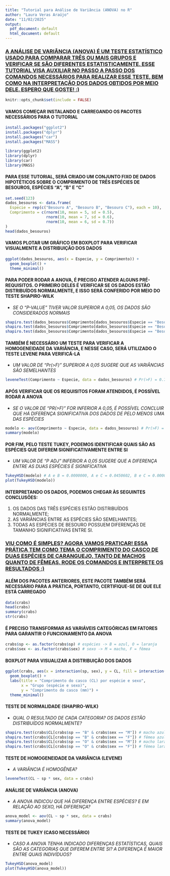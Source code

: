 ```yaml
---
title: "Tutorial para Análise de Variância (ANOVA) no R"
author: "Laura Veras Araújo"
date: "11/02/2025"
output:
  pdf_document: default
  html_document: default
---
```


### [**A ANÁLISE DE VARIÂNCIA (ANOVA) É UM TESTE ESTATÍSTICO USADO PARA COMPARAR TRÊS OU MAIS GRUPOS E VERIFICAR SE SÃO DIFERENTES ESTATISTICAMENTE. ESSE TUTORIAL VISA AUXILIAR NO PASSO A PASSO DOS COMANDOS NECESSÁRIOS PARA REALIZAR ESSE TESTE, BEM COMO NA INTERPRETAÇÃO DOS DADOS OBTIDOS POR MEIO DELE. ESPERO QUE GOSTE! :)**]{.underline}

```r
knitr::opts_chunk$set(include = FALSE)
```

#### VAMOS COMEÇAR INSTALANDO E CARREGANDO OS PACOTES NECESSÁRIOS PARA O TUTORIAL

```r
install.packages("ggplot2")
install.packages("dplyr")
install.packages("car")
install.packages("MASS")
```

```r
library(ggplot2)
library(dplyr)
library(car)
library(MASS)
```

#### PARA ESSE TUTORIAL, SERÁ CRIADO UM CONJUNTO FIXO DE DADOS HIPOTÉTICOS SOBRE O COMPRIMENTO DE TRÊS ESPÉCIES DE BESOUROS, ESPÉCIES "A", "B" E "C"

```r
set.seed(123)
dados_besouros <- data.frame(
  Especie = rep(c("Besouro A", "Besouro B", "Besouro C"), each = 10),
  Comprimento = c(rnorm(10, mean = 5, sd = 0.5),
                  rnorm(10, mean = 7, sd = 0.6),
                  rnorm(10, mean = 6, sd = 0.7))
)
head(dados_besouros)
```

#### VAMOS PLOTAR UM GRÁFICO EM BOXPLOT PARA VERIFICAR VISUALMENTE A DISTRIBUIÇÃO DOS DADOS

```r
ggplot(dados_besouros, aes(x = Especie, y = Comprimento)) +
  geom_boxplot() +
  theme_minimal()
```

#### PARA PODER RODAR A ANOVA, É PRECISO ATENDER ALGUNS PRÉ-REQUISITOS. O PRIMEIRO DELES É VERIFICAR SE OS DADOS ESTÃO DISTRIBUÍDOS NORMALMENTE, E ISSO SERÁ CONFERIDO POR MEIO DO TESTE SHAPIRO-WILK

-   *SE O "P-VALUE" TIVER VALOR SUPERIOR A 0,05, OS DADOS SÃO CONSIDERADOS NORMAIS*

```r
shapiro.test(dados_besouros$Comprimento[dados_besouros$Especie == "Besouro A"]) # p-value = 0.389 -> a distribuição é normal
shapiro.test(dados_besouros$Comprimento[dados_besouros$Especie == "Besouro B"]) # p-value = 0.7018 -> a distribuição é normal
shapiro.test(dados_besouros$Comprimento[dados_besouros$Especie == "Besouro C"]) # p-value = 0.5137 -> a distribuição é normal
```

#### TAMBÉM É NECESSÁRIO UM TESTE PARA VERIFICAR A HOMOGENEIDADE DA VARIÂNCIA, E NESSE CASO, SERÁ UTILIZADO O TESTE LEVENE PARA VERIFICÁ-LA

-   *UM VALOR DE "Pr(\>F)" SUPERIOR A 0,05 SUGERE QUE AS VARIÂNCIAS SÃO SEMELHANTES*

```r
leveneTest(Comprimento ~ Especie, data = dados_besouros) # Pr(>F) = 0.746 -> a é variância homogênea
```

#### APÓS VERIFICAR QUE OS REQUISITOS FORAM ATENDIDOS, É POSSÍVEL RODAR A ANOVA

-   *SE O VALOR DE "PR(\>F)" FOR INFERIOR A 0,05, É POSSÍVEL CONCLUIR QUE HÁ DIFERENÇA SIGNIFICATIVA DOS DADOS DE PELO MENOS UMA DAS ESPÉCIES*

```r
modelo <- aov(Comprimento ~ Especie, data = dados_besouros) # Pr(>F) = 5.92e-08 -> existe diferença estatística no tamanho de ao menos uma espécie
summary(modelo)
```

#### POR FIM, PELO TESTE TUKEY, PODEMOS IDENTIFICAR QUAIS SÃO AS ESPÉCIES QUE DIFEREM SIGNIFICATIVAMENTE ENTRE SI

-   *UM VALOR DE "P ADJ" INFERIOR A 0,05 SUGERE QUE A DIFERENÇA ENTRE AS DUAS ESPÉCIES É SIGNIFICATIVA*

```r
TukeyHSD(modelo) # A e B = 0.0000000, A e C = 0.0450602, B e C = 0.0000301 -> todas as espécies diferem significativamente em tamanho entre si 
plot(TukeyHSD(modelo))
```

#### INTERPRETANDO OS DADOS, PODEMOS CHEGAR ÀS SEGUINTES CONCLUSÕES:

1)  OS DADOS DAS TRÊS ESPÉCIES ESTÃO DISTRIBUÍDOS NORMALMENTE;
2)  AS VARIÂNCIAS ENTRE AS ESPÉCIES SÃO SEMELHANTES;
3)  TODAS AS ESPÉCIES DE BESOURO POSSUEM DIFERENÇAS DE TAMANHO SIGNIFICATIVAS ENTRE SI.

### [**VIU COMO É SIMPLES? AGORA VAMOS PRATICAR! ESSA PRÁTICA TEM COMO TEMA O COMPRIMENTO DO CASCO DE DUAS ESPÉCIES DE CARANGUEJO, TANTO DE MACHOS QUANTO DE FÊMEAS. RODE OS COMANDOS E INTERPRETE OS RESULTADOS :)**]{.underline}

#### ALÉM DOS PACOTES ANTERIORES, ESTE PACOTE TAMBÉM SERÁ NECESSÁRIO PARA A PRÁTICA, PORTANTO, CERTIFIQUE-SE DE QUE ELE ESTÁ CARREGADO

```r
data(crabs)
head(crabs)
summary(crabs)
str(crabs)
```

#### É PRECISO TRANSFORMAR AS VARIÁVEIS CATEGÓRICAS EM FATORES PARA GARANTIR O FUNCIONAMENTO DA ANOVA

```r
crabs$sp <- as.factor(crabs$sp) # espécies -> B = azul, O = laranja
crabs$sex <- as.factor(crabs$sex) # sexo -> M = macho, F = fêmea
```

#### BOXPLOT PARA VISUALIZAR A DISTRIBUIÇÃO DOS DADOS

```r
ggplot(crabs, aes(x = interaction(sp, sex), y = CL, fill = interaction(sp, sex))) +
  geom_boxplot() +
  labs(title = "Comprimento do casco (CL) por espécie e sexo",
       x = "Grupo (espécie e sexo)",
       y = "Comprimento do casco (mm)") +
  theme_minimal()
```

#### TESTE DE NORMALIDADE (SHAPIRO-WILK)

-   *QUAL O RESULTADO DE CADA CATEGORIA? OS DADOS ESTÃO DISTRIBUÍDOS NORMALMENTE?*

```r
shapiro.test(crabs$CL[crabs$sp == "B" & crabs$sex == "M"]) # macho azul 
shapiro.test(crabs$CL[crabs$sp == "B" & crabs$sex == "F"]) # fêmea azul
shapiro.test(crabs$CL[crabs$sp == "O" & crabs$sex == "M"]) # macho laranja
shapiro.test(crabs$CL[crabs$sp == "O" & crabs$sex == "F"]) # fêmea laranja
```

#### TESTE DE HOMOGENEIDADE DA VARIÂNCIA (LEVENE)

-   *A VARIÂNCIA É HOMOGÊNEA?*

```r
leveneTest(CL ~ sp * sex, data = crabs)
```

#### ANÁLISE DE VARIÂNCIA (ANOVA)

-   *A ANOVA INDICOU QUE HÁ DIFERENÇA ENTRE ESPÉCIES? E EM RELAÇÃO AO SEXO, HÁ DIFERENÇA?*

```r
anova_model <- aov(CL ~ sp * sex, data = crabs)
summary(anova_model)
```

#### TESTE DE TUKEY (CASO NECESSÁRIO)

-   *CASO A ANOVA TENHA INDICADO DIFERENÇAS ESTATÍSTICAS, QUAIS SÃO AS CATEGORIAS QUE DIFEREM ENTRE SI? A DIFERENÇA É MAIOR ENTRE QUAIS INDIVÍDUOS?*

```r
TukeyHSD(anova_model)
plot(TukeyHSD(anova_model))
```
